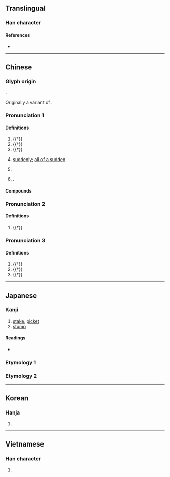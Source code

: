 {{character info}}
==Translingual==

===Han character===
{{Han char|rn=75|rad=木|as=04|sn=8|four=40917|canj=DYHN|ids=⿰木亢}}

====References====
* {{Han ref|kx=0513.060|dkj=14494|dj=0898.130|hdz=21174.030|uh=676D|ud=26477|bh=AA43|bd=43587}}

----

==Chinese==
{{zh-forms}}

===Glyph origin===
{{Han etym}}
{{Han compound|木|亢|ls=psc|c1=s|c2=p|t1=wood}}.

Originally a variant of {{och-l|抗|to fight against}}.

===Pronunciation 1===
{{zh-pron
|m=háng
|c=hong4
|h=pfs=hòng
|mn=hâng/qz,xm:hông
|mn-t=hang5
|w=3hhaan
|mc=y
|oc=y
|ma=
|cat=pn
}}

====Definitions====
{{zh-hanzi}}

# {{†}} {{zh-alt-form|航|[[boat]]; [[ship]]}}
# {{†}} {{zh-alt-form|航|to [[cross]] a [[stream]]; to [[ferry]]}}
# {{†}} {{zh-alt-form|航|to [[sail]]; to [[navigate]]}}
# {{lb|zh|dialectal}} [[suddenly]]; [[all of a sudden]]
# {{zh-abbrev|杭州|[[Hangzhou]]}}
# {{surname|zh}}.

====Compounds====
{{zh-der|上有天堂，下有蘇杭|杭剪|杭子|杭州|杭愛山|杭菊|榔杭|餘杭|杭筏|杭絕|杭紗|杭紬|杭越|杭蓋|杭桂}}

===Pronunciation 2===
{{zh-pron
|m=kāng
|cat=n
}}

====Definitions====
{{zh-hanzi}}

# {{†}} {{zh-alt-form|康|[[broad]] [[road]]}}
#: {{zh-x|杭{kāng}莊|broad road}}

===Pronunciation 3===
{{zh-pron
|m=kàng
|cat=a
}}

====Definitions====
{{zh-hanzi}}

# {{†}} {{zh-alt-form|抗|to [[resist]]; to [[fight]]}}
# {{†}} {{zh-alt-form|抗|to [[raise]]; to [[lift]] up}}
# {{†}} {{zh-alt-form|抗|[[high]]}}

----

==Japanese==

===Kanji===
{{ja-kanji|grade=|rs=木04}}

# [[stake]], [[picket]]
# [[stump]]

====Readings====
* {{ja-readings
|goon=ごう
|kanon=こう
|kun=くい-, わた-る
}}

===Etymology 1===
{{ja-kanjitab|くい|yomi=k}}
{{ja-see|くい}}

===Etymology 2===
{{ja-kanjitab|くいぜ|yomi=k}}
{{ja-see|くいぜ}}

----

==Korean==

===Hanja===
{{ko-hanja|hangeul=항|eumhun=|rv=hang|mr=hang|y=hang}}

# {{rfdef|ko|sort=木04}}

----

==Vietnamese==

===Han character===
{{vi-readings|reading=cáng, hàng, khiêng|rs=木04}}

# {{rfdef|vi|sort=木04}}